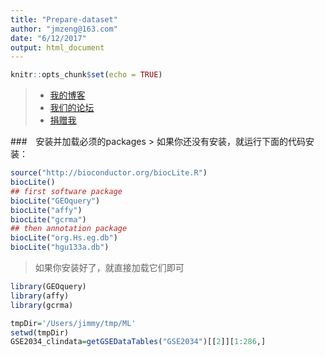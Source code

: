 ```yaml
---
title: "Prepare-dataset"
author: "jmzeng@163.com"
date: "6/12/2017"
output: html_document
---
```


```r
knitr::opts_chunk$set(echo = TRUE)
```

> * [我的博客](http://www.bio-info-trainee.com/)
 * [我们的论坛](http://www.biotrainee.com/forum.php)
 * [捐赠我](http://www.bio-info-trainee.com/donate)


###　安装并加载必须的packages
> 如果你还没有安装，就运行下面的代码安装：
```r
source("http://bioconductor.org/biocLite.R")
biocLite()
## first software package
biocLite("GEOquery")
biocLite("affy")
biocLite("gcrma")
## then annotation package
biocLite("org.Hs.eg.db")
biocLite("hgu133a.db") 
```

> 如果你安装好了，就直接加载它们即可
```r
library(GEOquery)
library(affy)
library(gcrma)

```

```r
tmpDir='/Users/jimmy/tmp/ML'
setwd(tmpDir)
GSE2034_clindata=getGSEDataTables("GSE2034")[[2]][1:286,]
```



